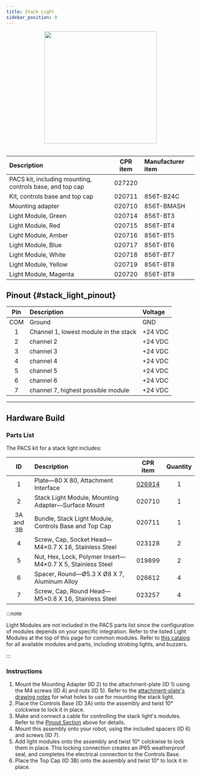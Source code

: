 ```yaml
---
title: Stack Light
sidebar_position: 8
---
```


<center>
  <img
    src="/img/accessories_images/stack_light_1.png"
    width="300"
  />
</center>

<br />

| Description                                              | CPR item | Manufacturer item |
| :------------------------------------------------------- | :------: | :---------------- |
| PACS kit, including mounting, controls base, and top cap |  027220  |                   |
| Kit, controls base and top cap                           |  020711  | 856T-B24C         |
| Mounting adapter                                         |  020710  | 856T-BMASH        |
| Light Module, Green                                      |  020714  | 856T-BT3          |
| Light Module, Red                                        |  020715  | 856T-BT4          |
| Light Module, Amber                                      |  020716  | 856T-BT5          |
| Light Module, Blue                                       |  020717  | 856T-BT6          |
| Light Module, White                                      |  020718  | 856T-BT7          |
| Light Module, Yellow                                     |  020719  | 856T-BT8          |
| Light Module, Magenta                                    |  020720  | 856T-BT9          |

## Pinout {#stack_light_pinout}

| Pin | Description                           | Voltage |
| :-: | :------------------------------------ | :------ |
| COM | Ground                                | GND     |
|  1  | Channel 1, lowest module in the stack | +24 VDC |
|  2  | channel 2                             | +24 VDC |
|  3  | channel 3                             | +24 VDC |
|  4  | channel 4                             | +24 VDC |
|  5  | channel 5                             | +24 VDC |
|  6  | channel 6                             | +24 VDC |
|  7  | channel 7, highest possible module    | +24 VDC |

---

## Hardware Build

### Parts List

The PACS kit for a stack light includes:

|    ID     | Description                                                |                      CPR item                       | Quantity |
| :-------: | :--------------------------------------------------------- | :-------------------------------------------------: | :------: |
|     1     | Plate—80 X 80, Attachment Interface                        | [026914](/assets/pdf/clearpath_robotics_026914.pdf) |    1     |
|     2     | Stack Light Module, Mounting Adapter—Surface Mount         |                       020710                        |    1     |
| 3A and 3B | Bundle, Stack Light Module, Controls Base and Top Cap      |                       020711                        |    1     |
|     4     | Screw, Cap, Socket Head—M4×0.7 X 16, Stainless Steel       |                       023128                        |    2     |
|     5     | Nut, Hex, Lock, Polymer Insert—M4×0.7 X 5, Stainless Steel |                       019899                        |    2     |
|     6     | Spacer, Round—Ø5.3 X Ø8 X 7, Aluminum Alloy                |                       026612                        |    4     |
|     7     | Screw, Cap, Round Head—M5×0.8 X 16, Stainless Steel        |                       023257                        |    4     |

:::note

Light Modules are not included in the PACS parts list since the configuration of modules depends on your specific integration.
Refer to the listed Light Modules at the top of this page for common modules.
Refer to [this catalog](/assets/pdf/clearpath_robotics_027220-TDS1.pdf) for all available modules and parts, including strobing lights, and buzzers.

:::

### Instructions

1.  Mount the Mounting Adapter (ID 2) to the attachment-plate (ID 1) using the M4 screws (ID 4) and nuts (ID 5).
    Refer to the [attachment-plate's drawing notes](/assets/pdf/clearpath_robotics_026914.pdf) for what holes to use for mounting the stack light.
2.  Place the Controls Base (ID 3A) onto the assembly and twist 10° colckwise to lock it in place.
3.  Make and connect a cable for controlling the stack light's modules.
    Refer to the [Pinout Section](#stack_light_pinout) above for details.
4.  Mount this assembly onto your robot, using the included spacers (ID 6) and screws (ID 7).
5.  Add light modules onto the assembly and twist 10° colckwise to lock them in place.
    This locking connection creates an IP65 weatherproof seal, and completes the electrical connection to the Controls Base.
6.  Place the Top Cap (ID 3B) onto the assembly and twist 10° to lock it in place.
